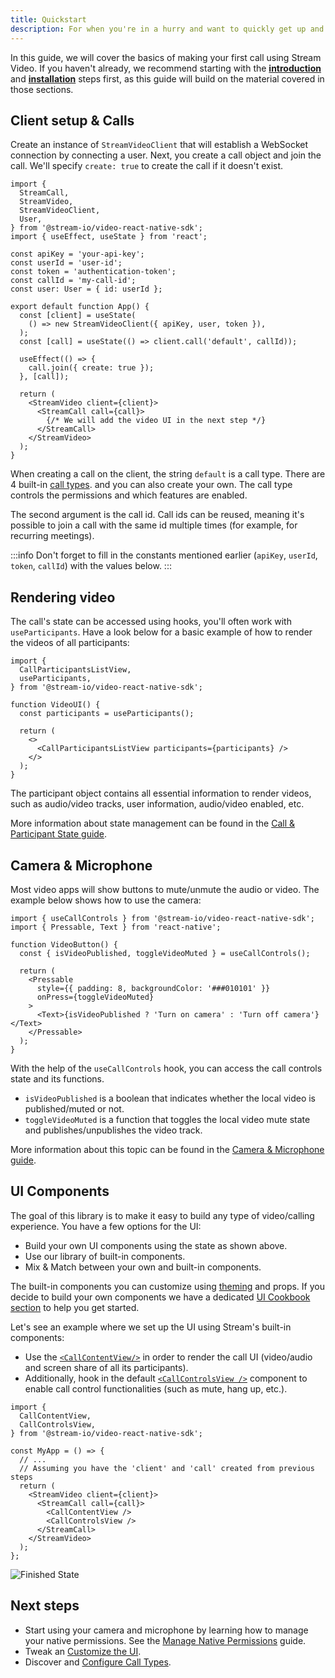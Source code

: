```yaml
---
title: Quickstart
description: For when you're in a hurry and want to quickly get up and running
---
```



In this guide, we will cover the basics of making your first call using Stream Video.
If you haven't already, we recommend starting with the **[introduction](../../)** and **[installation](../installation)** steps first, as this guide will build on the material covered in those sections.

## Client setup & Calls

Create an instance of `StreamVideoClient` that will establish a WebSocket connection by connecting a user. Next, you create a call object and join the call. We'll specify `create: true` to create the call if it doesn't exist.

```tsx
import {
  StreamCall,
  StreamVideo,
  StreamVideoClient,
  User,
} from '@stream-io/video-react-native-sdk';
import { useEffect, useState } from 'react';

const apiKey = 'your-api-key';
const userId = 'user-id';
const token = 'authentication-token';
const callId = 'my-call-id';
const user: User = { id: userId };

export default function App() {
  const [client] = useState(
    () => new StreamVideoClient({ apiKey, user, token }),
  );
  const [call] = useState(() => client.call('default', callId));

  useEffect(() => {
    call.join({ create: true });
  }, [call]);

  return (
    <StreamVideo client={client}>
      <StreamCall call={call}>
        {/* We will add the video UI in the next step */}
      </StreamCall>
    </StreamVideo>
  );
}
```

When creating a call on the client, the string `default` is a call type. There are 4 built-in [call types](../../core/configuring-call-types/). and you can also create your own.
The call type controls the permissions and which features are enabled.

The second argument is the call id. Call ids can be reused, meaning it's possible to join a call with the same id multiple times (for example, for recurring meetings).

:::info
Don't forget to fill in the constants mentioned earlier (`apiKey`, `userId`, `token`, `callId`) with the values below.
:::

<TokenSnippet sampleApp="meeting" />

## Rendering video

The call's state can be accessed using hooks, you'll often work with `useParticipants`. Have a look below for a basic example of how to render the videos of all participants:

```tsx
import {
  CallParticipantsListView,
  useParticipants,
} from '@stream-io/video-react-native-sdk';

function VideoUI() {
  const participants = useParticipants();

  return (
    <>
      <CallParticipantsListView participants={participants} />
    </>
  );
}
```

The participant object contains all essential information to render videos, such as audio/video tracks, user information, audio/video enabled, etc.

More information about state management can be found in the [Call & Participant State guide](../../core/call-and-participant-state).

## Camera & Microphone

Most video apps will show buttons to mute/unmute the audio or video. The example below shows how to use the camera:

```tsx
import { useCallControls } from '@stream-io/video-react-native-sdk';
import { Pressable, Text } from 'react-native';

function VideoButton() {
  const { isVideoPublished, toggleVideoMuted } = useCallControls();

  return (
    <Pressable
      style={{ padding: 8, backgroundColor: '###010101' }}
      onPress={toggleVideoMuted}
    >
      <Text>{isVideoPublished ? 'Turn on camera' : 'Turn off camera'}</Text>
    </Pressable>
  );
}
```

With the help of the `useCallControls` hook, you can access the call controls state and its functions.

- `isVideoPublished` is a boolean that indicates whether the local video is published/muted or not.
- `toggleVideoMuted` is a function that toggles the local video mute state and publishes/unpublishes the video track.

More information about this topic can be found in the [Camera & Microphone guide](../../guides/camera-and-microphone).

## UI Components

The goal of this library is to make it easy to build any type of video/calling experience. You have a few options for the UI:

- Build your own UI components using the state as shown above.
- Use our library of built-in components.
- Mix & Match between your own and built-in components.

The built-in components you can customize using [theming](../../ui-components/video-theme) and props.
If you decide to build your own components we have a dedicated [UI Cookbook section](../../ui-cookbook/overview) to help you get started.

Let's see an example where we set up the UI using Stream's built-in components:

- Use the [`<CallContentView/>`](../../ui-components/call/call-content-view/) in order to render the call UI (video/audio and screen share of all its participants).
- Additionally, hook in the default [`<CallControlsView />`](../../ui-components/call/call-controls-view/) component to enable call control functionalities (such as mute, hang up, etc.).

```tsx
import {
  CallContentView,
  CallControlsView,
} from '@stream-io/video-react-native-sdk';

const MyApp = () => {
  // ...
  // Assuming you have the 'client' and 'call' created from previous steps
  return (
    <StreamVideo client={client}>
      <StreamCall call={call}>
        <CallContentView />
        <CallControlsView />
      </StreamCall>
    </StreamVideo>
  );
};
```


![Finished State](../assets/01-setup/quickstart-finished-state.png)

## Next steps

- Start using your camera and microphone by learning how to manage your native permissions. See the [Manage Native Permissions](../../advanced/native-permissions) guide.
- Tweak an [Customize the UI](../../ui-cookbook/overview).
- Discover and [Configure Call Types](../../core/configuring-call-types).
